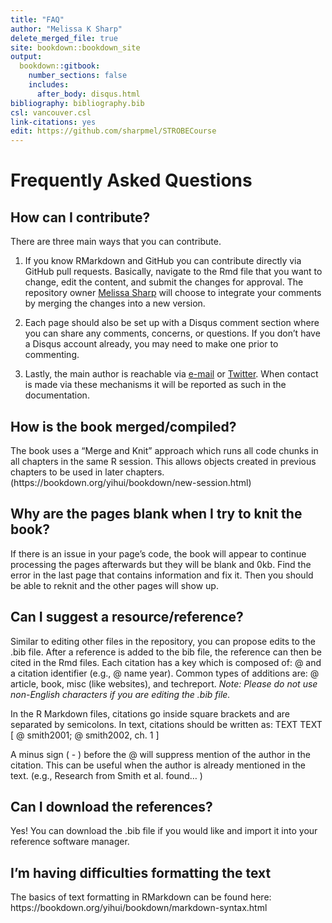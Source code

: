 ---
title: "FAQ"
author: "Melissa K Sharp"
delete_merged_file: true
site: bookdown::bookdown_site
output:
  bookdown::gitbook:
    number_sections: false 
    includes: 
      after_body: disqus.html
bibliography: bibliography.bib
csl: vancouver.csl
link-citations: yes
edit: https://github.com/sharpmel/STROBECourse
---

# Frequently Asked Questions {#faq}
<h2> How can I contribute? </h2>   
There are three main ways that you can contribute.  

  1. If you know RMarkdown and GitHub you can contribute directly via GitHub pull requests. Basically, navigate to the Rmd file that you want to change, edit the content, and submit the changes for approval. The repository owner  [Melissa Sharp](http://melissaksharp.wordpress.com) will choose to integrate your comments by merging the changes into a new version.  
  2. Each page should also be set up with a Disqus comment section where you can share any comments, concerns, or questions. If you don't have a Disqus account already, you may need to make one prior to commenting. 
  
  3. Lastly,  the main author is reachable via [e-mail](mailto:melissaksharp@gmail.com) or [Twitter](https://twitter.com/sharpmelk). When contact is made via these mechanisms it will be reported as such in the documentation. 

<h2>  How is the book merged/compiled? </h2> 
The book uses a "Merge and Knit" approach which runs all code chunks in all chapters in the same R session. This allows objects created in previous chapters to be used in later chapters. (https://bookdown.org/yihui/bookdown/new-session.html)

<h2> Why are the pages blank when I try to knit the book? </h2>
If there is an issue in your page's code, the book will appear to continue processing the pages afterwards but they will be blank and 0kb. Find the error in the last page that contains information and fix it. Then you should be able to reknit and the other pages will show up. 

<h2> Can I suggest a resource/reference? </h2>
Similar to editing other files in the repository, you can propose edits to the .bib file. After a reference is added to the bib file, the reference can then be cited in the Rmd files. Each citation has a key which is composed of: @ and a citation identifier (e.g., @ name year). Common types of additions are:  @ article, book, misc (like websites), and techreport. 
*Note: Please do not use non-English characters if you are editing the .bib file.*   

In the R Markdown files, citations go inside square brackets and are separated by semicolons. 
In text, citations should be written as: TEXT TEXT [ @ smith2001; @ smith2002, ch. 1 ]

A minus sign ( - ) before the @ will suppress mention of the author in the citation. This can be useful when the author is already mentioned in the text. (e.g., Research from Smith et al. found… )

<h2> Can I download the references? </h2>
Yes! You can download the .bib file if you would like and import it into your reference software manager.

<h2>  I'm having difficulties formatting the text </h2>
The basics of text formatting in RMarkdown can be found here:  
https://bookdown.org/yihui/bookdown/markdown-syntax.html